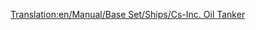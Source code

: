 [[Translation:en/Manual/Base Set/Ships/Cs-Inc. Oil Tanker]]
{{es/Barcos|Nombre=Petrolero CS-Inc.
|Imagen=[[File:en/OilTanker.png|Petrolero CS-Inc.]]
|Precio=67.022 € (33.511 £)
|Velocidad=40 kph (25 mph)
|Coste-anual=4.100 € (2.050 £)
|Diseño=1968
|Duración=30
|Capacidad=350.000 Litros de petróleo
|Descripción=El petrolero Cs-Inc. es un buque petrolero de gran tamaño. Tiene mucha más capacidad que su predecesor, y una velocidad mayor.
|Vida-real=Ficción. CS son la siglas de Chris Sawyer.
}}